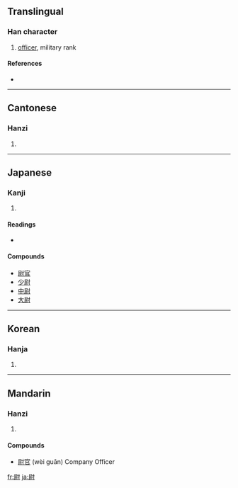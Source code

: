 ==Translingual==

===Han character===
{{Han char|rn=41|rad=寸|as=08|sn=11|four=7420<sub>0</sub>|canj=尸火木戈 (SFDI)}}

# [[officer]], military rank

====References====
* {{Han ref|kx=0295.050|dkj=07440|dj=0584.020|hdz=10508.050|uh=5C09|ud=23561|bh=B14C|bd=45388}}

----

==Cantonese==

===Hanzi===
{{yue-hanzi|jyut=|y=wai3, wat1}}

# {{defn|Cantonese}}

----

==Japanese==

===Kanji===
{{ja-kanji|grade=c|rs=寸08}}

# {{defn|Japanese}}

====Readings====
* {{ja-readings|on=[[い]] ([[i]]), [[うつ]] ([[utsu]]), [[うち]] ([[uchi]])|kun=[[おさえる]] ([[osaeru]]), [[やすんじる]] ([[yasunjiru]]), [[じょう]] ([[jō]])}}

====Compounds====
* [[尉官]]
* [[少尉]]
* [[中尉]]
* [[大尉]]

----

==Korean==

===Hanja===
{{ko-hanja|hangeul=위; 울|rv=wi, ul|mr=wi, ul}}

# {{defn|Korean}}

----

==Mandarin==

===Hanzi===
{{cmn-hanzi|pin=[[wèi]] ([[wei4]]), [[yù]] ([[yu4]])|wg=wei<sup>4</sup>}}

# {{defn|Mandarin}}

====Compounds====
* [[尉官]] (wèi guān) Company Officer

[[fr:尉]]
[[ja:尉]]